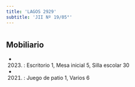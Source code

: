 ```yaml
---
title: 'LAGOS 2929'
subtitle: 'JII Nº 19/05°'
---
```


#


## Mobiliario

*  (2023) : Escritorio 1, Mesa inicial 5, Silla escolar 30 

*  (2021) : Juego de patio 1, Varios 6 



